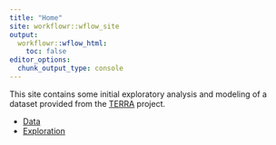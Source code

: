 ```yaml
---
title: "Home"
site: workflowr::wflow_site
output:
  workflowr::wflow_html:
    toc: false
editor_options:
  chunk_output_type: console
---
```


This site contains some initial exploratory analysis and modeling of a dataset provided from the [TERRA](https://www.purdue.edu/terra/) project.

- [Data](data.html)
- [Exploration](exporation.html)
